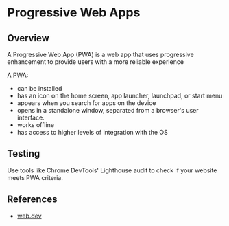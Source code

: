 # Progressive Web Apps

## Overview

A Progressive Web App (PWA) is a web app that uses progressive enhancement to provide users with a more reliable experience

A PWA:
- can be installed
- has an icon on the home screen, app launcher, launchpad, or start menu
- appears when you search for apps on the device
- opens in a standalone window, separated from a browser's user interface.
- works offline
- has access to higher levels of integration with the OS


## Testing

Use tools like Chrome DevTools' Lighthouse audit to check if your website meets PWA criteria.


## References

- [web.dev](https://web.dev/learn/pwa/progressive-web-apps)
